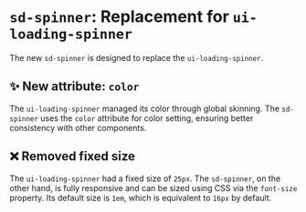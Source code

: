 
<Meta title="SDS Docs/Migration/ui-loading-spinner" />

# `sd-spinner`: Replacement for `ui-loading-spinner`

The new `sd-spinner` is designed to replace the `ui-loading-spinner`.

## ✨ New attribute: `color`

The `ui-loading-spinner` managed its color through global skinning. The `sd-spinner` uses the `color` attribute for color setting, ensuring better consistency with other components.

## ❌ Removed fixed size

The `ui-loading-spinner` had a fixed size of `25px`. The `sd-spinner`, on the other hand, is fully responsive and can be sized using CSS via the `font-size` property. Its default size is `1em`, which is equivalent to `16px` by default.
